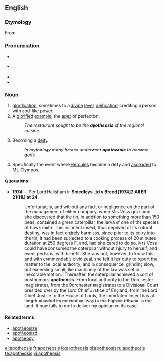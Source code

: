 ==English==

===Etymology===
From {{AGr.}}

===Pronunciation===
* {{a|RP}} {{IPA|/əˌpɒθ.iˈəʊ.sɪs/|/ˌæp.ə.θiˈəʊ.sɪs/}}
* {{a|US}} {{IPA|/əˌpɑː.θiˈoʊ.sɪs/}}
* {{audio|en-us-apotheosis.ogg|Audio (US)}}
* {{rhymes|əʊsɪs}}

===Noun===
{{en-noun|apotheoses}}

# [[glorification]], sometimes to a [[divine]] [[level]]; [[deification]]; crediting a person with god-like power.
# A [[glorify|glorified]] [[example]], the [[apex]] of perfection.
#:''The restaurant sought to be the '''apotheosis''' of the regional cuisine.''
# {{mythology}} Becoming a [[deity]].
#:''In mythology many heroes underwent '''apotheosis''' to become gods.''
# {{greekmyth}} Specifically the event where [[Hercules]] became a deity and [[ascend]]ed to Mt. Olympos.

====Quotations====
*'''1974''' — Per Lord Hailsham in '''Smedleys Ltd v Breed [1974]2 All ER 21(HL) at 24'''.
*:Unfortunately, and without any fault or negligence on the part of the management of either company, when Mrs Voss got home, she discovered that the tin, in addition to something more than 150 peas, contained a green caterpillar, the larva of one of the species of hawk moth.  This innocent insect, thus deprived of its natural destiny, was in fact entirely harmless, since prior to its entry into the tin, it had been subjected to a cooking process of 20 minutes duration at 250 degrees F, and, had she cared to do so, Mrs Voss could have consumed the caterpillar without injury to herself, and even, perhaps, with benefit.  She was not, however, to know this, and with commendable civic zeal, she felt it her duty to report the matter to the local authority, and in consequence, grinding slow, but exceeding small, the machinery of the law was set in inexorable motion. 'Thereafter, the caterpillar achieved a sort of posthumous '''apotheosis'''.  From local authority to the Dorchester magistrates, from the Dorchester magistrates to a Divisional Court presided over by the Lord Chief Justice of England, from the Lord Chief Justice to the House of Lords, the immolated insect has at length plodded its methodical way to the highest tribunal in the land.  It now falls to me to deliver my opinion on its case.

====Related terms====
*[[apotheosize]]
*[[apotheosizd]]
*[[apotheosy]]

[[el:apotheosis]]
[[fr:apotheosis]]
[[io:apotheosis]]
[[pl:apotheosis]]
[[ru:apotheosis]]
[[te:apotheosis]]
[[vi:apotheosis]]